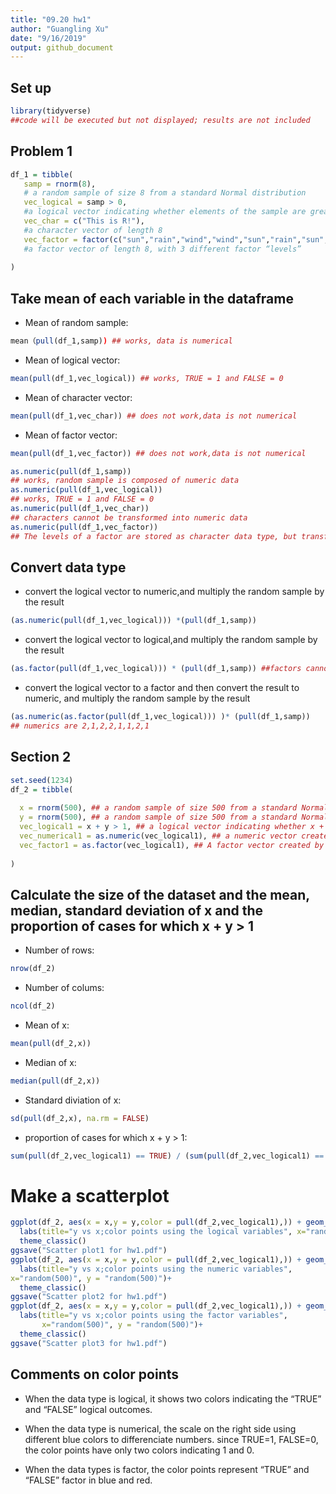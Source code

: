 ```yaml
---
title: "09.20 hw1"
author: "Guangling Xu"
date: "9/16/2019"
output: github_document
---
```


## Set up
```r
library(tidyverse)
##code will be executed but not displayed; results are not included
```


## Problem 1

```r
df_1 = tibble(
   samp = rnorm(8), 
   # a random sample of size 8 from a standard Normal distribution  
   vec_logical = samp > 0, 
   #a logical vector indicating whether elements of the sample are greater than 0
   vec_char = c("This is R!"), 
   #a character vector of length 8
   vec_factor = factor(c("sun","rain","wind","wind","sun","rain","sun","rain")), 
   #a factor vector of length 8, with 3 different factor “levels”
  
)
```
## Take mean of each variable in the dataframe
* Mean of random sample:
```r
mean（pull(df_1,samp)) ## works, data is numerical
```
* Mean of logical vector:
```r
mean(pull(df_1,vec_logical)) ## works, TRUE = 1 and FALSE = 0
```
* Mean of character vector: 
```r
mean(pull(df_1,vec_char)) ## does not work,data is not numerical
```
* Mean of factor vector: 
```r
mean(pull(df_1,vec_factor)) ## does not work,data is not numerical
```




```r
as.numeric(pull(df_1,samp)) 
## works, random sample is composed of numeric data
as.numeric(pull(df_1,vec_logical)) 
## works, TRUE = 1 and FALSE = 0
as.numeric(pull(df_1,vec_char)) 
## characters cannot be transformed into numeric data
as.numeric(pull(df_1,vec_factor)) 
## The levels of a factor are stored as character data type, but transforming factor into numeric data is meaningless
```

## Convert data type

* convert the logical vector to numeric,and multiply the random sample by the result
```r
(as.numeric(pull(df_1,vec_logical))) *(pull(df_1,samp)) 
```

* convert the logical vector to logical,and multiply the random sample by the result
```r
(as.factor(pull(df_1,vec_logical))) * (pull(df_1,samp)) ##factors cannot be multiplied
```

* convert the logical vector to a factor and then convert the result to numeric, and multiply the random sample by the result
```r
(as.numeric(as.factor(pull(df_1,vec_logical))) )* (pull(df_1,samp))
## numerics are 2,1,2,2,1,1,2,1
```

## Section 2

```r
set.seed(1234)
df_2 = tibble(
  
  x = rnorm(500), ## a random sample of size 500 from a standard Normal distribution
  y = rnorm(500), ## a random sample of size 500 from a standard Normal distribution
  vec_logical1 = x + y > 1, ## a logical vector indicating whether x + y > 1
  vec_numerical1 = as.numeric(vec_logical1), ## a numeric vector created by coercing the above logical vector
  vec_factor1 = as.factor(vec_logical1), ## A factor vector created by coercing the above logical vector
  
)
```
## Calculate the size of the dataset and the mean, median, standard deviation of x and the proportion of cases for which x + y > 1

* Number of rows:
```r
nrow(df_2)
```
* Number of colums: 
```r
ncol(df_2)
```
* Mean of x: 
```r
mean(pull(df_2,x))
```
* Median of x:
```r
median(pull(df_2,x))
```
* Standard diviation of x:  
```r
sd(pull(df_2,x), na.rm = FALSE)
```
* proportion of cases for which x + y > 1: 
```r
sum(pull(df_2,vec_logical1) == TRUE) / (sum(pull(df_2,vec_logical1) == FALSE) + sum(pull(df_2,vec_logical1) == TRUE))
```


# Make a scatterplot
```r
ggplot(df_2, aes(x = x,y = y,color = pull(df_2,vec_logical1),)) + geom_point()+
  labs(title="y vs x;color points using the logical variables", x="random(500)", y = "random(500)")+
  theme_classic()  
ggsave("Scatter plot1 for hw1.pdf")
ggplot(df_2, aes(x = x,y = y,color = pull(df_2,vec_logical1),)) + geom_point()+
  labs(title="y vs x;color points using the numeric variables",
x="random(500)", y = "random(500)")+
  theme_classic()  
ggsave("Scatter plot2 for hw1.pdf")
ggplot(df_2, aes(x = x,y = y,color = pull(df_2,vec_logical1),)) + geom_point()+
  labs(title="y vs x;color points using the factor variables",
       x="random(500)", y = "random(500)")+
  theme_classic() 
ggsave("Scatter plot3 for hw1.pdf")

```
## Comments on color points

* When the data type is logical, it shows two colors indicating the "TRUE" and "FALSE" logical outcomes.

* When the data type is numerical, the scale on the right side using different blue colors to differenciate numbers. 
since TRUE=1, FALSE=0, the color points have only two colors indicating 1 and 0.

* When the data types is factor, the color points represent "TRUE" and "FALSE" factor in blue and red.




